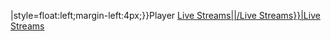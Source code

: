{{Edit|{{#ifeq:{{SUBPAGENAME}}|Live Streams|{{PAGENAME}}|{{PAGENAME}}/Live Streams}}|style=float:left;margin-left:4px;}}Player [[{{#ifeq:{{SUBPAGENAME}}|Live Streams|{{PAGENAME}}|{{PAGENAME}}/Live Streams}}|Live Streams]]